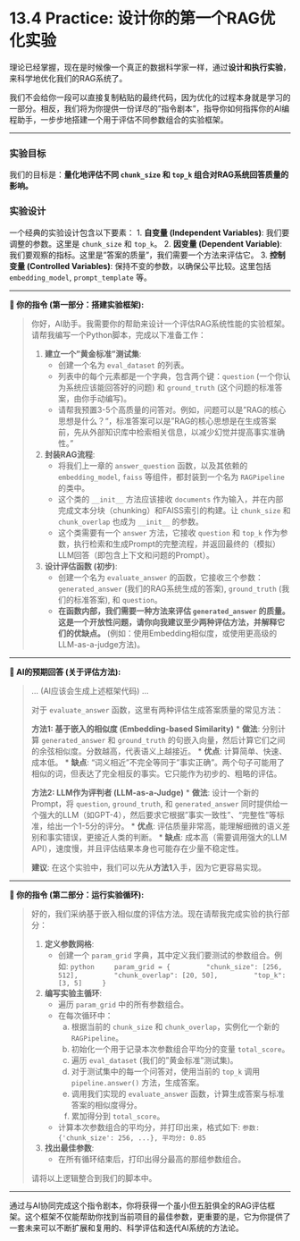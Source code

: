 # 13.4 Practice: 设计你的第一个RAG优化实验

理论已经掌握，现在是时候像一个真正的数据科学家一样，通过**设计和执行实验**，来科学地优化我们的RAG系统了。

我们不会给你一段可以直接复制粘贴的最终代码，因为优化的过程本身就是学习的一部分。相反，我们将为你提供一份详尽的"指令剧本"，指导你如何指挥你的AI编程助手，一步步地搭建一个用于评估不同参数组合的实验框架。

---

### 实验目标

我们的目标是：**量化地评估不同 `chunk_size` 和 `top_k` 组合对RAG系统回答质量的影响。**

### 实验设计

一个经典的实验设计包含以下要素：
1.  **自变量 (Independent Variables)**: 我们要调整的参数。这里是 `chunk_size` 和 `top_k`。
2.  **因变量 (Dependent Variable)**: 我们要观察的指标。这里是"答案的质量"，我们需要一个方法来评估它。
3.  **控制变量 (Controlled Variables)**: 保持不变的参数，以确保公平比较。这里包括 `embedding_model`, `prompt_template` 等。

---

::: {.callout-note title="RAG优化实验指令剧本" icon="fas-flask"}

**👤 你的指令 (第一部分：搭建实验框架):**

> 你好，AI助手。我需要你的帮助来设计一个评估RAG系统性能的实验框架。请帮我编写一个Python脚本，完成以下准备工作：
>
> 1.  **建立一个"黄金标准"测试集**:
>     -   创建一个名为 `eval_dataset` 的列表。
>     -   列表中的每个元素都是一个字典，包含两个键：`question` (一个你认为系统应该能回答好的问题) 和 `ground_truth` (这个问题的标准答案，由你手动编写)。
>     -   请帮我预置3-5个高质量的问答对。例如，问题可以是"RAG的核心思想是什么？"，标准答案可以是"RAG的核心思想是在生成答案前，先从外部知识库中检索相关信息，以减少幻觉并提高事实准确性。"
>
> 2.  **封装RAG流程**:
>     -   将我们上一章的 `answer_question` 函数，以及其依赖的 `embedding_model`, `faiss` 等组件，都封装到一个名为 `RAGPipeline` 的类中。
>     -   这个类的 `__init__` 方法应该接收 `documents` 作为输入，并在内部完成文本分块（chunking）和FAISS索引的构建。让 `chunk_size` 和 `chunk_overlap` 也成为 `__init__` 的参数。
>     -   这个类需要有一个 `answer` 方法，它接收 `question` 和 `top_k` 作为参数，执行检索和生成Prompt的完整流程，并返回最终的（模拟）LLM回答（即包含上下文和问题的Prompt）。
>
> 3.  **设计评估函数 (初步)**:
>     -   创建一个名为 `evaluate_answer` 的函数，它接收三个参数：`generated_answer` (我们的RAG系统生成的答案), `ground_truth` (我们的标准答案), 和 `question`。
>     -   **在函数内部，我们需要一种方法来评估 `generated_answer` 的质量。这是一个开放性问题，请你向我建议至少两种评估方法，并解释它们的优缺点。** (例如：使用Embedding相似度，或使用更高级的LLM-as-a-judge方法)。

---

**🤖 AI的预期回答 (关于评估方法):**

> ... (AI应该会生成上述框架代码) ...
>
> 对于 `evaluate_answer` 函数，这里有两种评估生成答案质量的常见方法：
>
> **方法1: 基于嵌入的相似度 (Embedding-based Similarity)**
> *   **做法**: 分别计算 `generated_answer` 和 `ground_truth` 的句嵌入向量，然后计算它们之间的余弦相似度。分数越高，代表语义上越接近。
> *   **优点**: 计算简单、快速、成本低。
> *   **缺点**: "词义相近"不完全等同于"事实正确"。两个句子可能用了相似的词，但表达了完全相反的事实。它只能作为初步的、粗略的评估。
>
> **方法2: LLM作为评判者 (LLM-as-a-Judge)**
> *   **做法**: 设计一个新的Prompt，将 `question`, `ground_truth`, 和 `generated_answer` 同时提供给一个强大的LLM（如GPT-4），然后要求它根据"事实一致性"、"完整性"等标准，给出一个1-5分的评分。
> *   **优点**: 评估质量非常高，能理解细微的语义差别和事实错误，更接近人类的判断。
> *   **缺点**: 成本高（需要调用强大的LLM API），速度慢，并且评估结果本身也可能存在少量不稳定性。
>
> **建议**: 在这个实验中，我们可以先从**方法1**入手，因为它更容易实现。

---

**👤 你的指令 (第二部分：运行实验循环):**

> 好的，我们采纳基于嵌入相似度的评估方法。现在请帮我完成实验的执行部分：
>
> 1.  **定义参数网格**:
>     -   创建一个 `param_grid` 字典，其中定义我们要测试的参数组合。例如:
>         ```python
>         param_grid = {
>             "chunk_size": [256, 512],
>             "chunk_overlap": [20, 50],
>             "top_k": [3, 5]
>         }
>         ```
> 2.  **编写实验主循环**:
>     -   遍历 `param_grid` 中的所有参数组合。
>     -   在每次循环中：
>         a.  根据当前的 `chunk_size` 和 `chunk_overlap`，实例化一个新的 `RAGPipeline`。
>         b.  初始化一个用于记录本次参数组合平均分的变量 `total_score`。
>         c.  遍历 `eval_dataset` (我们的"黄金标准"测试集)。
>         d.  对于测试集中的每一个问答对，使用当前的 `top_k` 调用 `pipeline.answer()` 方法，生成答案。
>         e.  调用我们实现的 `evaluate_answer` 函数，计算生成答案与标准答案的相似度得分。
>         f.  累加得分到 `total_score`。
>     -   计算本次参数组合的平均分，并打印出来，格式如下: `参数: {'chunk_size': 256, ...}, 平均分: 0.85`
> 3.  **找出最佳参数**:
>     -   在所有循环结束后，打印出得分最高的那组参数组合。
>
> 请将以上逻辑整合到我们的脚本中。

:::

---

通过与AI协同完成这个指令剧本，你将获得一个虽小但五脏俱全的RAG评估框架。这个框架不仅能帮助你找到当前项目的最佳参数，更重要的是，它为你提供了一套未来可以不断扩展和复用的、科学评估和迭代AI系统的方法论。

</rewritten_file>